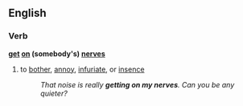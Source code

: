 ==English==
===Verb===
'''[[get]] [[on]] (somebody's) [[nerves]]'''
#{{idiom}} to [[bother]], [[annoy]], [[infuriate]], or [[insence]]
#:''That noise is really '''getting on my nerves'''.  Can you be any quieter?''